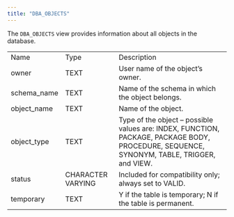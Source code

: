 ```yaml
---
title: "DBA_OBJECTS"
---
```


<div id="dba_objects" class="registered_link"></div>


The `DBA_OBJECTS` view provides information about all objects in the database.

|              |                   |                                                                                                                                           |
|--------------|-------------------|-------------------------------------------------------------------------------------------------------------------------------------------|
| Name         | Type              | Description                                                                                                                               |
| owner        | TEXT              | User name of the object’s owner.                                                                                                          |
| schema\_name | TEXT              | Name of the schema in which the object belongs.                                                                                           |
| object\_name | TEXT              | Name of the object.                                                                                                                       |
| object\_type | TEXT              | Type of the object – possible values are: INDEX, FUNCTION, PACKAGE, PACKAGE BODY, PROCEDURE, SEQUENCE, SYNONYM, TABLE, TRIGGER, and VIEW. |
| status       | CHARACTER VARYING | Included for compatibility only; always set to VALID.                                                                                     |
| temporary    | TEXT              | Y if the table is temporary; N if the table is permanent.                                                                                 |

